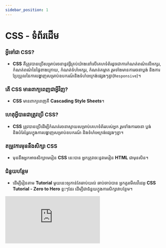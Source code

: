 ```yaml
---
sidebar_position: 1
---
```


# CSS - ទំព័រដើម

### អ្វីទៅជា CSS?

- **CSS** គឺត្រូវបានប្រើសម្រាប់រចនានូវអ្វីគ្រប់យ៉ាងនៅលើគេហទំព័រដូចជាការកំណត់ពណ៌លើអក្សរ, កំណត់ពណ៌នៃផ្ទៃខាងក្រោយ, កំណត់ទំហំអក្សរ, កំណត់គម្លាត រួមទាំងមានការរចនាប្លង់ និងការប្រែប្រួលនៃការបង្ហាញសម្រាប់ឧបករណ៍និងទំហំអេក្រង់ផ្សេងៗគ្នា(`Responsive`)។

### តើ CSS មានពាក្យពេញជាអ្វីវិញ?

- **CSS** មានពាក្យពេញគឺ **Cascading Style Sheets**។

### ហេតុអ្វីបានជាត្រូវប្រើ CSS?

- **CSS** ត្រូវបានប្រើដើម្បីកំណត់រចនាស្ទាយសម្រាប់គេហទំព័ររបស់អ្នក រួមទាំងការរចនា ប្លង់ និងបំរែបំរួលក្នុងការបង្ហាញសម្រាប់ឧបករណ៍ និងទំហំអេក្រង់ផ្សេងៗគ្នា។

### តម្រូវការមុននឹងសិក្សា CSS

- មុននឹងអ្នកអាចសិក្សាមេរៀន **CSS** នេះបាន អ្នកត្រូវចេះនូវមេរៀន **HTML** ជាមុនសិន។

### ជំនួយបន្ថែម

- ដើម្បីរៀនតាម **Tutorial** មួយនេះឲ្យកាន់តែឆាប់យល់ ឆាប់ចាប់បាន អ្នកគួរមើលវីដេអូ **CSS Tutorial - Zero to Hero** ខ្លះៗដែរ ដើម្បីជាជំនួយក្នុងការសិក្សាវាបន្ថែម។

<iframe
  style={{ aspectRatio: "16 / 9", width: "100%" }}
  src="https://www.youtube.com/embed/1Rs2ND1ryYc"
  title="YouTube video player"
  frameborder="0"
  allow="accelerometer; autoplay; clipboard-write; encrypted-media; gyroscope; picture-in-picture"
  allowfullscreen
></iframe>
